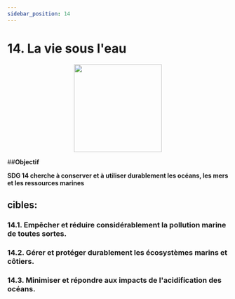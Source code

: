 ```yaml
---
sidebar_position: 14
---
```

# 14. La vie sous l'eau
<p align="center"><img src="https://www.un.org/sustainabledevelopment/wp-content/uploads/2019/08/E-Goal-14-1024x1024.png" width="200" height="200"/></p>

##**Objectif**

**SDG 14 cherche à conserver et à utiliser durablement les océans, les mers et les ressources marines**

 ## cibles: 
    
 ### 14.1. Empêcher et réduire considérablement la pollution marine de toutes sortes. 

 ### 14.2. Gérer et protéger durablement les écosystèmes marins et côtiers. 

 ### 14.3. Minimiser et répondre aux impacts de l'acidification des océans.